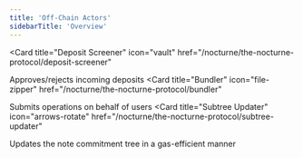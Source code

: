 ```yaml
---
title: 'Off-Chain Actors'
sidebarTitle: 'Overview'
---
```


<Card
  title="Deposit Screener"
  icon="vault"
  href="/nocturne/the-nocturne-protocol/deposit-screener"
>
  Approves/rejects incoming deposits
</Card>
<Card
  title="Bundler"
  icon="file-zipper"
  href="/nocturne/the-nocturne-protocol/bundler"
>
  Submits operations on behalf of users
</Card>
<Card
  title="Subtree Updater"
  icon="arrows-rotate"
  href="/nocturne/the-nocturne-protocol/subtree-updater"
>
  Updates the note commitment tree in a gas-efficient manner
</Card>
